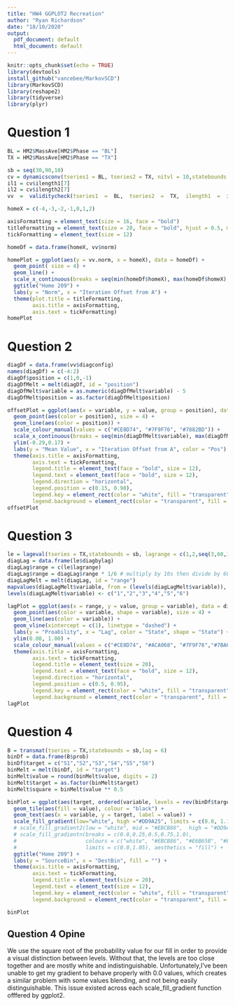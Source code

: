 ```yaml
---
title: "HW4 GGPLOT2 Recreation"
author: "Ryan Richardson"
date: "18/10/2020"
output:
  pdf_document: default
  html_document: default
---
```


```r
knitr::opts_chunk$set(echo = TRUE)
library(devtools)
install_github("vancebee/MarkovSCD")
library(MarkovSCD)
library(reshape2)
library(tidyverse)
library(plyr)
```

# Question 1

```r


BL = HM2$MassAve[HM2$Phase == "BL"]
TX = HM2$MassAve[HM2$Phase == "TX"]

sb = seq(30,90,10)
cv = dynamicsconv(tseries1 = BL, tseries2 = TX, nitvl = 10,statebounds = sb,lag = 6) 
il1 = cv$ilength1[7] 
il2 = cv$ilength2[7] 
vv  =  validitycheck(tseries1  =  BL,  tseries2  =  TX,  ilength1  =  il1,ilength2  =  il2,  statebounds = sb,lag = 6)
```


```r
homeX = c(-4,-3,-2,-1,0,1,2)

axisFormatting = element_text(size = 16, face = "bold")
titleFormatting = element_text(size = 20, face = "bold", hjust = 0.5, margin = margin(10,0,0,0))
tickFormatting = element_text(size = 12)

homeDf = data.frame(homeX, vv$norm)

homePlot = ggplot(aes(y = vv.norm, x = homeX), data = homeDf) + 
  geom_point( size = 4) + 
  geom_line() + 
  scale_x_continuous(breaks = seq(min(homeDf$homeX), max(homeDf$homeX), by = 1))+
  ggtitle("Home 209") +
  labs(y = "Norm", x = "Iteration Offset from A") +
  theme(plot.title = titleFormatting, 
        axis.title = axisFormatting, 
        axis.text = tickFormatting)
homePlot
```

# Question 2
```r
diagDf = data.frame(vv$diagconfig)
names(diagDf) = c(-4:2) 
diagDf$position = c(1,0,-1)
diagDfMelt = melt(diagDf, id = "position")
diagDfMelt$variable = as.numeric(diagDfMelt$variable) - 5 
diagDfMelt$position = as.factor(diagDfMelt$position)
```

```r
offsetPlot = ggplot(aes(x = variable, y = value, group = position), data = diagDfMelt) + 
  geom_point(aes(color = position), size = 4) + 
  geom_line(aes(color = position)) +
  scale_colour_manual(values = c("#CE8D74", "#7F9F76", "#7882BD")) +
  scale_x_continuous(breaks = seq(min(diagDfMelt$variable), max(diagDfMelt$variable), by = 1)) +
  ylim(-0.29,0.17) +
  labs(y = "Mean Value", x = "Iteration Offset from A", color = "Pos") +
  theme(axis.title = axisFormatting, 
        axis.text = tickFormatting, 
        legend.title = element_text(face = "bold", size = 12),
        legend.text = element_text(face = "bold", size = 12),
        legend.direction = "horizontal", 
        legend.position = c(0.15, 0.98),
        legend.key = element_rect(color = "white", fill = "transparent"),
        legend.background = element_rect(color = "transparent", fill = "transparent", inherit.blank = TRUE))
offsetPlot
```


# Question 3
  
```r
le = lageval(tseries = TX,statebounds = sb, lagrange = c(1,2,seq(3,60,3))) 
diagLag = data.frame(le$diagbylag)
diagLag$range = c(le$lagrange)
diagLag$range = diagLag$range * 1/6 # multiply by 10s then divide by 60 to convert to minutes
diagLagMelt = melt(diagLag, id = "range")
mapvalues(diagLagMelt$variable, from = (levels(diagLagMelt$variable)), to = c("1","2","3","4","5","6"))
levels(diagLagMelt$variable) <- c("1","2","3","4","5","6")
```

```r
lagPlot = ggplot(aes(x = range, y = value, group = variable), data = diagLagMelt) + 
  geom_point(aes(color = variable, shape = variable), size = 4) + 
  geom_line(aes(color = variable)) +
  geom_vline(xintercept = c(1), linetype = "dashed") + 
  labs(y = "Proability", x = "Lag", color = "State", shape = "State") +
  ylim(0.00, 1.00) +
  scale_colour_manual(values = c("#CE8D74", "#ACA068", "#7F9F76","#7BA6BB", "#7882BD", "#C87BA4")) +
  theme(axis.title = axisFormatting, 
        axis.text = tickFormatting, 
        legend.title = element_text(size = 20),
        legend.text = element_text(face = "bold", size = 12),
        legend.direction = "horizontal", 
        legend.position = c(0.5, 0.95),
        legend.key = element_rect(color = "white", fill = "transparent"),
        legend.background = element_rect(color = "transparent", fill = "transparent", inherit.blank = TRUE))
lagPlot
```

# Question 4
```r
B = transmat(tseries = TX,statebounds = sb,lag = 6) 
binDf = data.frame(B$prob)
binDf$target = c("S1","S2","S3","S4","S5","S6")
binMelt = melt(binDf, id = "target")
binMelt$value = round(binMelt$value, digits = 2)
binMelt$target = as.factor(binMelt$target)
binMelt$square = binMelt$value ** 0.5
```


```r
binPlot = ggplot(aes(target, ordered(variable, levels = rev(binDf$target))), data = binMelt) + 
  geom_tile(aes(fill = value), colour = "black") + 
  geom_text(aes(x = variable, y = target, label = value)) + 
  scale_fill_gradient(low="white", high ="#DD9A25", limits = c(0.0, 1.1), trans = "sqrt") +
  # scale_fill_gradient2(low = "white", mid = "#EBCB86",  high = "#DD9A25", aesthetics = "fill", guide = "colourbar", midpoint = 0.75) +
  # scale_fill_gradientn(breaks = c(0.0,0.25,0.5,0.75,1.0),
  #                      colours = c("white", "#EBCB86", "#E6B65B", "#E1A439", "#DD9A25"),
  #                      limits = c(0.0,1.05), aesthetics = "fill") +
  ggtitle("Home 209") +
  labs(y = "SourceBin", x = "DestBin", fill = "") +
  theme(axis.title = axisFormatting, 
        axis.text = tickFormatting, 
        legend.title = element_text(size = 20),
        legend.text = element_text(size = 12),
        legend.key = element_rect(color = "white", fill = "transparent"),
        legend.background = element_rect(color = "transparent", fill = "transparent", inherit.blank = TRUE))

binPlot
```

## Question 4 Opine

We use the square root of the probability value for our fill in order to provide a visual distinction between levels.
Without that, the levels are too close together and are mostly white and indistinguishable. Unfortunately,I've been unable 
to get my gradient to behave properly with 0.0 values, which creates a similar problem with some values blending, and not
being easily distinguishable. This issue existed across each scale_fill_gradient function offfered by ggplot2.
